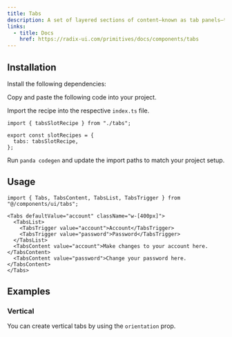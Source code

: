 ```yaml
---
title: Tabs
description: A set of layered sections of content—known as tab panels—that are displayed one at a time.
links:
  - title: Docs
    href: https://radix-ui.com/primitives/docs/components/tabs
---
```


<ComponentPreview name="tabs-demo" />

## Installation

<Steps>

<Step>Install the following dependencies:</Step>

<PackageInstaller name="@radix-ui/react-tabs" />

<Step>Copy and paste the following code into your project.</Step>

<ComponentSource name="tabs.ts" type="slot-recipe" />

<ComponentSource name="tabs.tsx" type="component" />

<Step>Import the recipe into the respective `index.ts` file.</Step>

```tsx
import { tabsSlotRecipe } from "./tabs";

export const slotRecipes = {
  tabs: tabsSlotRecipe,
};
```

<Step>Run `panda codegen` and update the import paths to match your project setup.</Step>

</Steps>

## Usage

```tsx
import { Tabs, TabsContent, TabsList, TabsTrigger } from "@/components/ui/tabs";
```

```tsx
<Tabs defaultValue="account" className="w-[400px]">
  <TabsList>
    <TabsTrigger value="account">Account</TabsTrigger>
    <TabsTrigger value="password">Password</TabsTrigger>
  </TabsList>
  <TabsContent value="account">Make changes to your account here.</TabsContent>
  <TabsContent value="password">Change your password here.</TabsContent>
</Tabs>
```

## Examples

### Vertical

You can create vertical tabs by using the `orientation` prop.

<ComponentPreview name="tabs-vertical" />
